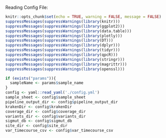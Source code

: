 
Reading Config File: 

```r
knitr::opts_chunk$set(echo = TRUE, warning = FALSE, message = FALSE)
suppressMessages(suppressWarnings(library(knitr)))
suppressMessages(suppressWarnings(library(ggplot2)))
suppressMessages(suppressWarnings(library(data.table)))
suppressMessages(suppressWarnings(library(plotly)))
suppressMessages(suppressWarnings(library(DT)))
suppressMessages(suppressWarnings(library(dplyr)))
suppressMessages(suppressWarnings(library(tidyr)))
suppressMessages(suppressWarnings(library(qpcR)))
suppressMessages(suppressWarnings(library(stringr)))
suppressMessages(suppressWarnings(library(magrittr)))
suppressMessages(suppressWarnings(library(openssl)))

if (exists("params")){
  sampleName <- params$sample_name
}
config <- yaml::read_yaml('./config.yml')
sample_sheet <- config$sample_sheet
pipeline_output_dir <- config$pipeline_output_dir
krakenDir <- config$krakenDir
coverage_dir <- config$coverage_dir
variants_dir <- config$variants_dir
sigmut_db <- config$sigmut_db
site_dir <- config$site_dir
var_timecourse_csv <- config$var_timecourse_csv

```

